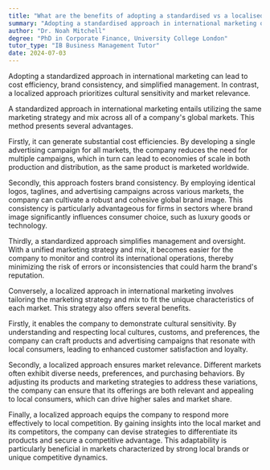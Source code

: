 ```yaml
---
title: "What are the benefits of adopting a standardised vs a localised approach in international marketing?"
summary: "Adopting a standardised approach in international marketing offers cost efficiency, brand consistency, and simplified management, while a localised approach ensures cultural sensitivity and market relevance."
author: "Dr. Noah Mitchell"
degree: "PhD in Corporate Finance, University College London"
tutor_type: "IB Business Management Tutor"
date: 2024-07-03
---
```


Adopting a standardized approach in international marketing can lead to cost efficiency, brand consistency, and simplified management. In contrast, a localized approach prioritizes cultural sensitivity and market relevance.

A standardized approach in international marketing entails utilizing the same marketing strategy and mix across all of a company's global markets. This method presents several advantages. 

Firstly, it can generate substantial cost efficiencies. By developing a single advertising campaign for all markets, the company reduces the need for multiple campaigns, which in turn can lead to economies of scale in both production and distribution, as the same product is marketed worldwide.

Secondly, this approach fosters brand consistency. By employing identical logos, taglines, and advertising campaigns across various markets, the company can cultivate a robust and cohesive global brand image. This consistency is particularly advantageous for firms in sectors where brand image significantly influences consumer choice, such as luxury goods or technology.

Thirdly, a standardized approach simplifies management and oversight. With a unified marketing strategy and mix, it becomes easier for the company to monitor and control its international operations, thereby minimizing the risk of errors or inconsistencies that could harm the brand's reputation.

Conversely, a localized approach in international marketing involves tailoring the marketing strategy and mix to fit the unique characteristics of each market. This strategy also offers several benefits.

Firstly, it enables the company to demonstrate cultural sensitivity. By understanding and respecting local cultures, customs, and preferences, the company can craft products and advertising campaigns that resonate with local consumers, leading to enhanced customer satisfaction and loyalty.

Secondly, a localized approach ensures market relevance. Different markets often exhibit diverse needs, preferences, and purchasing behaviors. By adjusting its products and marketing strategies to address these variations, the company can ensure that its offerings are both relevant and appealing to local consumers, which can drive higher sales and market share.

Finally, a localized approach equips the company to respond more effectively to local competition. By gaining insights into the local market and its competitors, the company can devise strategies to differentiate its products and secure a competitive advantage. This adaptability is particularly beneficial in markets characterized by strong local brands or unique competitive dynamics.
    